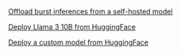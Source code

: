 

[Offload burst inferences from a self-hosted model](Examples/Offload%20burst%20inferences%20from%20a%20self-hosted%20model.md)

[Deploy Llama 3 10B from HuggingFace](Examples/Deploy%20Llama%203%2010B%20from%20HuggingFace.md)

[Deploy a custom model from HuggingFace](Examples/Deploy%20a%20custom%20model%20from%20HuggingFace.md)